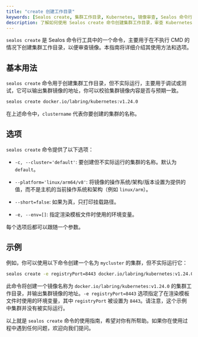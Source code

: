 ```yaml
---
title: "create 创建工作目录"
keywords: [Sealos create, 集群工作目录, Kubernetes, 镜像审查, Sealos 命令行]
description: 了解如何使用 Sealos create 命令创建集群工作目录，审查 Kubernetes 镜像，支持调试和测试，确保镜像内容符合预期。
---
```


`sealos create` 是 Sealos 命令行工具中的一个命令，主要用于在不执行 CMD 的情况下创建集群工作目录，以便审查镜像。本指南将详细介绍其使用方法和选项。

## 基本用法

`sealos create` 命令用于创建集群工作目录，但不实际运行，主要用于调试或测试，它可以输出集群镜像的地址，你可以校验集群镜像内容是否与预期一致。

```bash
sealos create docker.io/labring/kubernetes:v1.24.0
```

在上述命令中，`clustername` 代表你要创建的集群的名称。

## 选项

`sealos create` 命令提供了以下选项：

- `-c, --cluster='default'`: 要创建但不实际运行的集群的名称。默认为 `default`。

- `--platform='linux/arm64/v8'`: 将镜像的操作系统/架构/版本设置为提供的值，而不是主机的当前操作系统和架构（例如 `linux/arm`）。

- `--short=false`: 如果为真，只打印挂载路径。

- `-e, --env=[]`: 指定渲染模板文件时使用的环境变量。

每个选项后都可以跟随一个参数。

## 示例

例如，你可以使用以下命令创建一个名为 `mycluster` 的集群，但不实际运行它：

```bash
sealos create -e registryPort=8443 docker.io/labring/kubernetes:v1.24.0
```

此命令将创建一个镜像名称为 `docker.io/labring/kubernetes:v1.24.0` 的集群工作目录，并输出集群镜像的地址。`-e registryPort=8443` 选项指定了在渲染模板文件时使用的环境变量，其中 `registryPort` 被设置为 `8443`。请注意，这个示例中集群并没有被实际运行。

以上就是 `sealos create` 命令的使用指南，希望对你有所帮助。如果你在使用过程中遇到任何问题，欢迎向我们提问。
